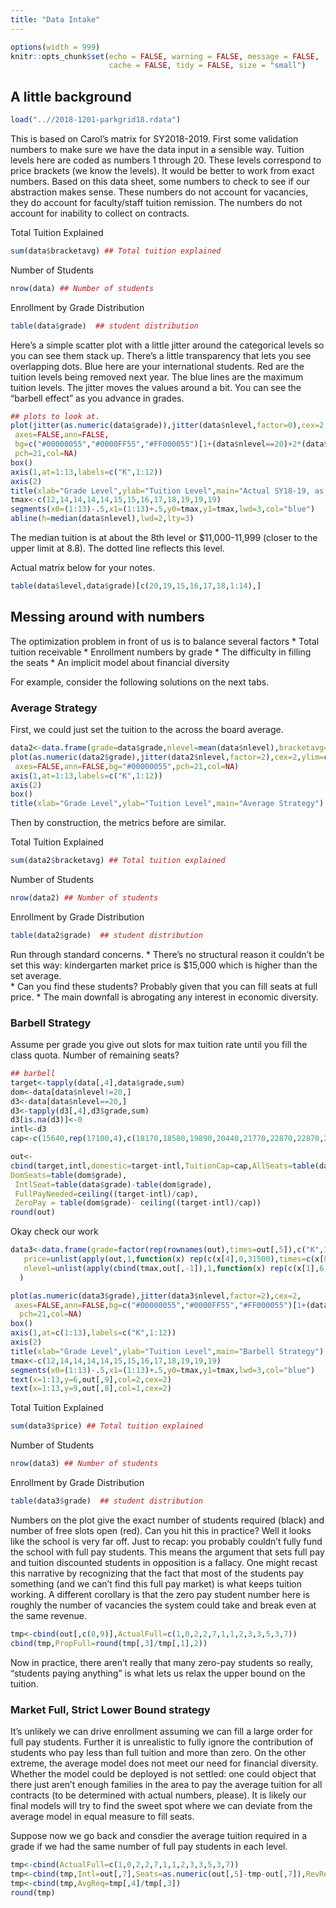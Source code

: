 ```yaml
---
title: "Data Intake"
---
```



<style>
pre {
  overflow-x: auto;
}
pre code {
  word-wrap: normal;
  white-space: pre;
}
</style>
```r
options(width = 999)
knitr::opts_chunk$set(echo = FALSE, warning = FALSE, message = FALSE,
                      cache = FALSE, tidy = FALSE, size = "small")
```


## A little background
```r
load("..//2018-1201-parkgrid18.rdata")
```

This is based on Carol's matrix for SY2018-2019.  First some validation numbers to make sure we have the data input in a sensible way.  Tuition levels here are coded as numbers 1 through 20.  These levels correspond to price brackets (we know the levels). It would be better to work from exact numbers.  Based on this data sheet, some numbers to check to see if our abstraction makes sense.  These numbers do not account for vacancies, they do account for faculty/staff tuition remission.  The numbers do not account for inability to collect on contracts.

Total Tuition Explained 
```r
sum(data$bracketavg) ## Total tuition explained
```
Number of Students
```r
nrow(data) ## Number of students
```
Enrollment by Grade Distribution
```r
table(data$grade)  ## student distribution
```

Here's a simple scatter plot with a little jitter around the categorical levels so you can see them stack up.  There's a little transparency that lets you see overlapping dots.  Blue here are your international students.  Red are the tuition levels being removed next year.  The blue lines are the maximum tuition levels.  The jitter moves the values around a bit. You can see the "barbell effect" as you advance in grades.

```r
## plots to look at.
plot(jitter(as.numeric(data$grade)),jitter(data$nlevel,factor=0),cex=2,
 axes=FALSE,ann=FALSE,
 bg=c("#00000055","#0000FF55","#FF000055")[1+(data$nlevel==20)+2*(data$nlevel==1)],
 pch=21,col=NA)
box()
axis(1,at=1:13,labels=c("K",1:12))
axis(2)
title(xlab="Grade Level",ylab="Tuition Level",main="Actual SY18-19, as of October")
tmax<-c(12,14,14,14,14,15,15,16,17,18,19,19,19)
segments(x0=(1:13)-.5,x1=(1:13)+.5,y0=tmax,y1=tmax,lwd=3,col="blue")
abline(h=median(data$nlevel),lwd=2,lty=3)
```

The median tuition is at about the 8th level or $11,000-11,999 (closer to the upper limit at 8.8).  The dotted line reflects this level. 


Actual matrix below for your notes.
```r
table(data$level,data$grade)[c(20,19,15,16,17,18,1:14),]
```

## Messing around with numbers
The optimization problem in front of us is to balance several factors
* Total tuition receivable
* Enrollment numbers by grade
* The difficulty in filling the seats
* An implicit model about financial diversity

For example, consider the following solutions on the next tabs.

### Average Strategy
First, we could just set the tuition to the across the board average.

```r
data2<-data.frame(grade=data$grade,nlevel=mean(data$nlevel),bracketavg=mean(data[,4]))
plot(as.numeric(data2$grade),jitter(data2$nlevel,factor=2),cex=2,ylim=c(1,20),
 axes=FALSE,ann=FALSE,bg="#00000055",pch=21,col=NA)
axis(1,at=1:13,labels=c("K",1:12))
axis(2)
box()
title(xlab="Grade Level",ylab="Tuition Level",main="Average Strategy")
```

Then by construction, the metrics before are similar. 

Total Tuition Explained 
```r
sum(data2$bracketavg) ## Total tuition explained
```
Number of Students
```r
nrow(data2) ## Number of students
```
Enrollment by Grade Distribution
```r
table(data2$grade)  ## student distribution
```

Run through standard concerns.
* There's no structural reason it couldn't be set this way: kindergarten market price is $15,000 which is higher than the set average.  
* Can you find these students?  Probably given that you can fill seats at full price.
* The main downfall is abrogating any interest in economic diversity.

### Barbell Strategy
Assume per grade you give out slots for max tuition rate until you fill the class quota.  Number of remaining seats?


```r
## barbell
target<-tapply(data[,4],data$grade,sum)
dom<-data[data$nlevel!=20,]
d3<-data[data$nlevel==20,]
d3<-tapply(d3[,4],d3$grade,sum)
d3[is.na(d3)]<-0
intl<-d3
cap<-c(15640,rep(17100,4),c(18170,18580,19890,20440,21770,22870,22870,22870))

out<-
cbind(target,intl,domestic=target-intl,TuitionCap=cap,AllSeats=table(data$grade),
DomSeats=table(dom$grade),
 IntlSeat=table(data$grade)-table(dom$grade),
 FullPayNeeded=ceiling((target-intl)/cap),
 ZeroPay = table(dom$grade)- ceiling((target-intl)/cap))
round(out)
```

Okay check our work

```r
data3<-data.frame(grade=factor(rep(rownames(out),times=out[,5]),c("K",1:12)),
   price=unlist(apply(out,1,function(x) rep(c(x[4],0,31500),times=c(x[8],x[9],x[7]) ))),
   nlevel=unlist(apply(cbind(tmax,out[,-1]),1,function(x) rep(c(x[1],6,20),times=c(x[8],x[9],x[7]) )))
  )

plot(as.numeric(data3$grade),jitter(data3$nlevel,factor=2),cex=2,
 axes=FALSE,ann=FALSE,bg=c("#00000055","#0000FF55","#FF000055")[1+(data3$nlevel==20)+2*(data3$nlevel==1)],
  pch=21,col=NA)
box()
axis(1,at=c(1:13),labels=c("K",1:12))
axis(2)
title(xlab="Grade Level",ylab="Tuition Level",main="Barbell Strategy")
tmax<-c(12,14,14,14,14,15,15,16,17,18,19,19,19)
segments(x0=(1:13)-.5,x1=(1:13)+.5,y0=tmax,y1=tmax,lwd=3,col="blue")
text(x=1:13,y=6,out[,9],col=2,cex=2)
text(x=1:13,y=9,out[,8],col=1,cex=2)

```


Total Tuition Explained 
```r
sum(data3$price) ## Total tuition explained
```
Number of Students
```r
nrow(data3) ## Number of students
```
Enrollment by Grade Distribution
```r
table(data3$grade)  ## student distribution
```

Numbers on the plot give the exact number of students required (black) and number of free slots open (red).  Can you hit this in practice?  Well it looks like the school is very far off.  Just to recap: you probably couldn't fully fund the school with full pay students. This means the argument that sets full pay and tuition discounted students in opposition is a fallacy.  One might recast this narrative by recognizing that the fact that most of the students pay something (and we can't find this full pay market) is what keeps tuition working.  A different corollary is that the zero pay student number here is roughly the number of vacancies the system could take and break even at the same revenue.

```r
tmp<-cbind(out[,c(8,9)],ActualFull=c(1,0,2,2,7,1,1,2,3,3,5,3,7))
cbind(tmp,PropFull=round(tmp[,3]/tmp[,1],2))
```

Now in practice, there aren't really that many zero-pay students so really, "students paying anything" is what lets us relax the upper bound on the tuition.

### Market Full, Strict Lower Bound strategy
It's unlikely we can drive enrollment assuming we can fill a large order for full pay students.  Further it is unrealistic to fully ignore the contribution of students who pay less than full tuition and more than zero.  On the other extreme, the average model does not meet our need for financial diversity.  Whether the model could be deployed is not settled: one could object that there just aren't enough families in the area to pay the average tuition for all contracts (to be determined with actual numbers, please).  It is likely our final models will try to find the sweet spot where we can deviate from the average model in equal measure to fill seats.  

Suppose now we go back and consdier the average tuition required in a grade if we had the same number of full pay students in each level. 

```r
tmp<-cbind(ActualFull=c(1,0,2,2,7,1,1,2,3,3,5,3,7))
tmp<-cbind(tmp,Intl=out[,7],Seats=as.numeric(out[,5]-tmp-out[,7]),RevRemaining=target-cap*tmp[,1]-intl)
tmp<-cbind(tmp,AvgReq=tmp[,4]/tmp[,3])
round(tmp)
```






